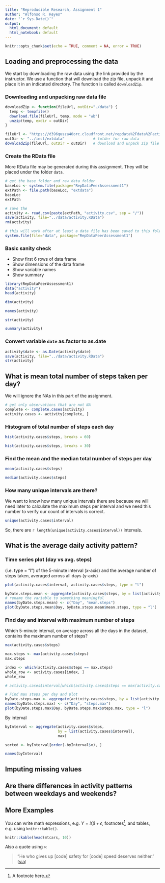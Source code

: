 ```yaml
---
title: "Reproducible Research, Assignment 1"
author: "Alfonso R. Reyes"
date: "`r Sys.Date()`"
output:
  html_document: default
  html_notebook: default
---
```



```r
knitr::opts_chunk$set(echo = TRUE, comment = NA, error = TRUE)
```


## Loading and preprocessing the data
We start by downloading the raw data using the link provided by the instructor. We use a function that will download the zip file, unpack it and place it in an indicated directory. The function is called `downloadZip`.


### Downloading and unpacking raw data file

```r
downloadZip <- function(fileUrl, outDir="./data") {
  temp <- tempfile()
  download.file(fileUrl, temp, mode = "wb")
  unzip(temp, exdir = outDir)
}
```


```r
fileUrl <- "https://d396qusza40orc.cloudfront.net/repdata%2Fdata%2Factivity.zip"
outDir <- "../inst/extdata"             # folder for raw data
downloadZip(fileUrl, outDir = outDir)   # download and unpack zip file
```


### Create the RData file
More RData file may be generated during this assignment. They will be placed under the folder `data`.

```r
# get the base folder and raw data folder
baseLoc <- system.file(package="RepDataPeerAssessment1")
extPath <- file.path(baseLoc, "extdata")
baseLoc
extPath
```

```r
# save the 
activity <- read.csv(paste(extPath, "activity.csv", sep = "/"))
save(activity, file="../data/activity.RData")
rm(activity)
```


```r
# this will work after at least a data file has been saved to this folder
system.file(file="data", package="RepDataPeerAssessment1")
```

### Basic sanity check

* Show first 6 rows of data frame
* Show dimensions of the data frame
* Show variable names
* Show summary

```r
library(RepDataPeerAssessment1)
data("activity")
head(activity)
```


```r
dim(activity)
```

```r
names(activity)
```

```r
str(activity)
```

```r
summary(activity)
```

### Convert variable `date` as.factor to as.date

```r
activity$date <- as.Date(activity$date)
save(activity, file="../data/activity.RData")
str(activity)
```


## What is mean total number of steps taken per day?
We will ignore the NAs in this part of the assignment. 

```r
# get only observations that are not NA
complete <- complete.cases(activity)
activity.cases <- activity[complete, ]
```


### Histogram of total number of steps each day

```r
hist(activity.cases$steps, breaks = 60)
```

```r
hist(activity.cases$steps, breaks = 30)
```


### Find the **mean** and the **median** total number of steps per day

```r
mean(activity.cases$steps)
```

```r
median(activity.cases$steps)
```

### How many unique intervals are there?
We want to know how many unique intervals there are because we will need later to calculate the maximum steps per interval and we need this number to verify our count of intervals is correct.

```r
unique(activity.cases$interval)
```
So, there are `r length(unique(activity.cases$interval))` intervals.



## What is the average daily activity pattern?

### Time series plot (day vs avg. steps)
(i.e. type = "l") of the 5-minute interval (x-axis) and the average number of steps taken, averaged across all days (y-axis) 

```r
plot(activity.cases$interval, activity.cases$steps, type = "l")
```





```r
byDate.steps.mean <- aggregate(activity.cases$steps, by = list(activity.cases$date), mean)
# rename the variable to something meaningful
names(byDate.steps.mean) <- c("Day", "mean.steps")
plot(byDate.steps.mean$Day, byDate.steps.mean$mean.steps, type = "l")
```

### Find day and interval with maximum number of steps
Which 5-minute interval, on average across all the days in the dataset, contains the maximum number of steps?


```r
max(activity.cases$steps)
```



```r
max.steps <- max(activity.cases$steps)
max.steps
```


```r
index <- which(activity.cases$steps == max.steps)
whole_row <- activity.cases[index, ]
whole_row
```



```r
# activity.cases$interval[which(activity.cases$steps == max(activity.cases$steps))]
```

```r
# Find max steps per day and plot
byDate.steps.max <- aggregate(activity.cases$steps, by = list(activity.cases$date), max)
names(byDate.steps.max) <- c("Day", "steps.max")
plot(byDate.steps.max$Day, byDate.steps.max$steps.max, type = "l")
```

By interval

```r
byInterval <- aggregate(activity.cases$steps, 
                        by = list(activity.cases$interval), 
                        max)

sorted <- byInterval[order(-byInterval$x), ]
```

```r
names(byInterval)
```


## Imputing missing values



## Are there differences in activity patterns between weekdays and weekends?





## More Examples

You can write math expressions, e.g. $Y = X\beta + \epsilon$, footnotes^[A footnote here.], and tables, e.g. using `knitr::kable()`.

```r
knitr::kable(head(mtcars, 10))
```

Also a quote using `>`:

> "He who gives up [code] safety for [code] speed deserves neither."
([via](https://twitter.com/hadleywickham/status/504368538874703872))
